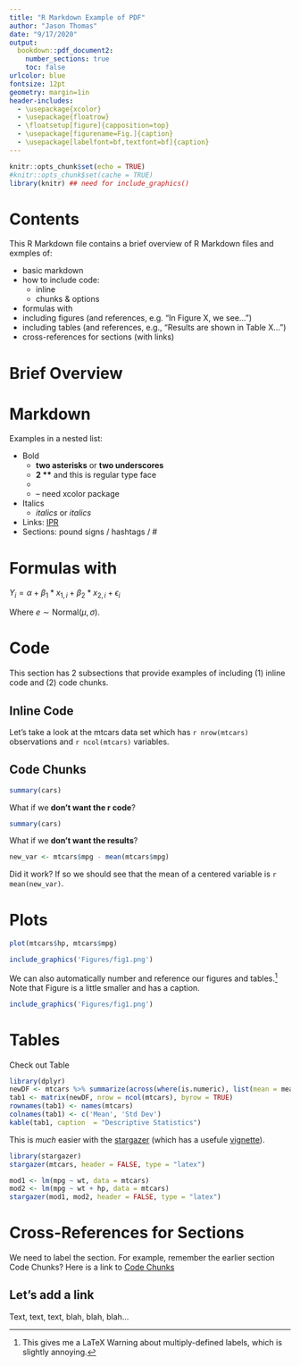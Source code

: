 ```yaml
---
title: "R Markdown Example of PDF"
author: "Jason Thomas"
date: "9/17/2020"
output: 
  bookdown::pdf_document2:
    number_sections: true
    toc: false
urlcolor: blue
fontsize: 12pt
geometry: margin=1in
header-includes:
  - \usepackage{xcolor}
  - \usepackage{floatrow}
  - \floatsetup[figure]{capposition=top}
  - \usepackage[figurename=Fig.]{caption}
  - \usepackage[labelfont=bf,textfont=bf]{caption}
---
```


```r
knitr::opts_chunk$set(echo = TRUE)
#knitr::opts_chunk$set(cache = TRUE)
library(knitr) ## need for include_graphics()
```

# Contents

This R Markdown file contains a brief overview of R Markdown files and
exmples of:

* basic markdown
* how to include code:
  + inline
  + chunks & options
* formulas with \LaTeX 
* including figures (and references, e.g. "In Figure X, we see...")
* including tables (and references, e.g., "Results are shown in Table X...")
* cross-references for sections (with links)

# Brief Overview

# Markdown

Examples in a nested list:

* Bold
    + **two asterisks** or __two underscores__
    + **2 \*\*** and this is regular type face
    + \underline{test}
    + \textcolor{red}{is this red?} -- need xcolor \LaTeX package
* Italics
    + *italics* or _italics_
* Links: [IPR](https://ipr.osu.edu)
* Sections: pound signs / hashtags / \#


# Formulas with \LaTeX

$Y_i = \alpha + \beta_1 * x_{1,i} + \beta_2 * x_{2,i} + \epsilon_i$

Where $e \sim \mbox{Normal}(\mu, \sigma)$.

# Code

This section has 2 subsections that provide examples of including (1) inline code and (2) code chunks.

## Inline Code

Let's take a look at the mtcars data set which has `r nrow(mtcars)` observations and `r ncol(mtcars)` variables.


## Code Chunks

```r
summary(cars)
```


What if we **don't want the r code**?

```r
summary(cars)
```


What if we **don't want the results**?

```r
new_var <- mtcars$mpg - mean(mtcars$mpg)
```

Did it work?  If so we should see that the mean of a centered variable is `r mean(new_var)`.


# Plots

```r
plot(mtcars$hp, mtcars$mpg)
```


```r
include_graphics('Figures/fig1.png')
```


We can also automatically number and reference our figures and tables.^[This gives me a LaTeX Warning about multiply-defined labels, which is slightly annoying.]  Note that Figure \ref{fig:fig1b} is a little smaller and has a caption.

```r
include_graphics('Figures/fig1.png')
```


# Tables

Check out Table \ref{tab:tab1}

```r
library(dplyr)
newDF <- mtcars %>% summarize(across(where(is.numeric), list(mean = mean, sd = sd)))
tab1 <- matrix(newDF, nrow = ncol(mtcars), byrow = TRUE)
rownames(tab1) <- names(mtcars)
colnames(tab1) <- c('Mean', 'Std Dev')
kable(tab1, caption  = "Descriptive Statistics")
```


This is *much* easier with the [stargazer](https://cran.r-project.org/web/packages/stargazer/index.html) (which
has a usefule [vignette](https://cran.r-project.org/web/packages/stargazer/vignettes/stargazer.pdf)).  

```r
library(stargazer)
stargazer(mtcars, header = FALSE, type = "latex")
```


```r
mod1 <- lm(mpg ~ wt, data = mtcars)
mod2 <- lm(mpg ~ wt + hp, data = mtcars)
stargazer(mod1, mod2, header = FALSE, type = "latex")
```

# Cross-References for Sections

We need to label the section.  For example, remember the earlier section Code Chunks?  Here
is a link to [Code Chunks]

## Let's add a link {#add_link}

Text, text, text, blah, blah, blah...
